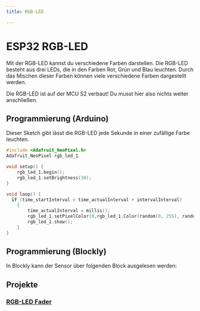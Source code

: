 ```yaml
---
title: RGB-LED

---
```



# ESP32 RGB-LED

Mit der RGB-LED kannst du verschiedene Farben darstellen. Die RGB-LED besteht aus drei LEDs, die in den Farben Rot, Grün und Blau leuchten. Durch das Mischen dieser Farben können viele verschiedene Farben dargestellt werden.

<ImageWithText src={rgbLed} alt="RGB LED" title="RGB-LED"/> 

<AlertBox type="success" title="LED onBoard!">
    <p>Die RGB-LED ist auf der MCU S2 verbaut! Du musst hier also nichts weiter anschließen.</p>
</AlertBox>

## Programmierung (Arduino)

Dieser Sketch gibt lässt die RGB-LED jede Sekunde in einer zufällige Farbe leuchten.

```cpp
#include <Adafruit_NeoPixel.h>
Adafruit_NeoPixel rgb_led_1

void setup() {
    rgb_led_1.begin();
    rgb_led_1.setBrightness(30);
}

void loop() {
  if (time_startInterval > time_actualInterval + intervalInterval)
    {
        time_actualInterval = millis();
        rgb_led_1.setPixelColor(0,rgb_led_1.Color(random(0, 255), random(0, 255), random(0, 255)));
        rgb_led_1.show();
    }
}
```

## Programmierung (Blockly)

In Blockly kann der Sensor über folgenden Block ausgelesen werden:

## Projekte

### [RGB-LED Fader](https://sensebox.de/projects/de/2024-01-10-rgb-led_s2)

